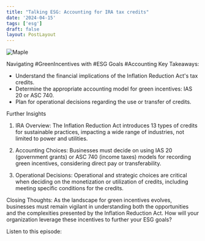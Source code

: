 ```yaml
---
title: "Talking ESG: Accounting for IRA tax credits"
date: '2024-04-15'
tags: ['esg']
draft: false
layout: PostLayout
---
```


<div className="flex justify-center">
  <div className="my-1 w-full px-2 xl:my-1 xl:w-1/2 xl:px-2">
    <img src="https://willpolesa.pythonanywhere.com/static/podcast_thumbnails/recvD81pPgInYEZoApodcast_thumbnail.jpg" alt="Maple" className="mx-auto h-58 w-auto" />
  </div>
</div>

Navigating #GreenIncentives with #ESG Goals #Accounting
Key Takeaways:
- Understand the financial implications of the Inflation Reduction Act's tax credits.
- Determine the appropriate accounting model for green incentives: IAS 20 or ASC 740.
- Plan for operational decisions regarding the use or transfer of credits.

Further Insights
1. IRA Overview:
The Inflation Reduction Act introduces 13 types of credits for sustainable practices, impacting a wide range of industries, not limited to power and utilities.

2. Accounting Choices:
Businesses must decide on using IAS 20 (government grants) or ASC 740 (income taxes) models for recording green incentives, considering direct pay or transferability.

3. Operational Decisions:
Operational and strategic choices are critical when deciding on the monetization or utilization of credits, including meeting specific conditions for the credits.

Closing Thoughts:
As the landscape for green incentives evolves, businesses must remain vigilant in understanding both the opportunities and the complexities presented by the Inflation Reduction Act. How will your organization leverage these incentives to further your ESG goals?

Listen to this episode:
